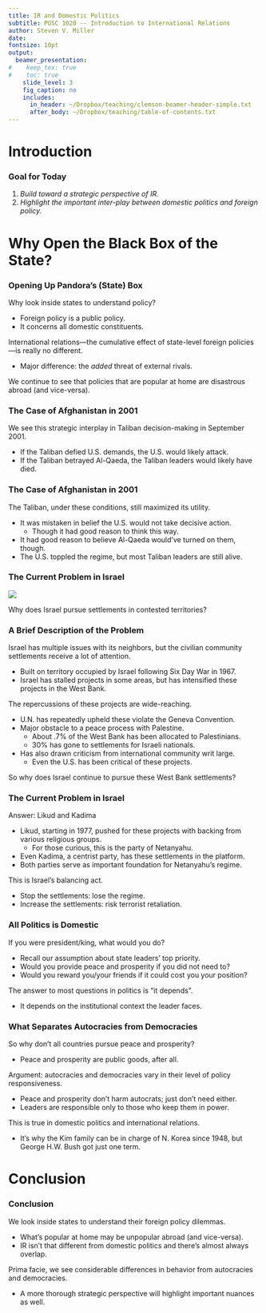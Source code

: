 ```yaml
---
title: IR and Domestic Politics
subtitle: POSC 1020 -- Introduction to International Relations
author: Steven V. Miller
date: 
fontsize: 10pt
output:
  beamer_presentation:
#    keep_tex: true
#    toc: true
    slide_level: 3
    fig_caption: no
    includes:
      in_header: ~/Dropbox/teaching/clemson-beamer-header-simple.txt
      after_body: ~/Dropbox/teaching/table-of-contents.txt
---
```


# Introduction
### Goal for Today

1. *Build toward a strategic perspective of IR.*
2. *Highlight the important inter-play between domestic politics and foreign policy.*

# Why Open the Black Box of the State?
### Opening Up Pandora's (State) Box

Why look inside states to understand policy?

- Foreign policy is a public policy.
- It concerns all domestic constituents.

International relations---the cumulative effect of state-level foreign policies---is really no different.

- Major difference: the *added* threat of external rivals.

We continue to see that policies that are popular at home are disastrous abroad (and vice-versa).

### The Case of Afghanistan in 2001

We see this strategic interplay in Taliban decision-making in September 2001.

- If the Taliban defied U.S. demands, the U.S. would likely attack.
- If the Taliban betrayed Al-Qaeda, the Taliban leaders would likely have died.

### The Case of Afghanistan in 2001

The Taliban, under these conditions, still maximized its utility.

- It was mistaken in belief the U.S. would not take decisive action.
	- Though it had good reason to think this way.
- It had good reason to believe Al-Qaeda would've turned on them, though.
- The U.S. toppled the regime, but most Taliban leaders are still alive.

### The Current Problem in Israel

![](israel-development.jpg)

Why does Israel pursue settlements in contested territories?

### A Brief Description of the Problem

Israel has multiple issues with its neighbors, but the civilian community settlements receive a lot of attention.

- Built on territory occupied by Israel following Six Day War in 1967.
- Israel has stalled projects in some areas, but has intensified these projects in the West Bank.

The repercussions of these projects are wide-reaching.

- U.N. has repeatedly upheld these violate the Geneva Convention.
- Major obstacle to a peace process with Palestine.
	- About .7% of the West Bank has been allocated to Palestinians.
	- 30% has gone to settlements for Israeli nationals.
- Has also drawn criticism from international community writ large.
	- Even the U.S. has been critical of these projects.

So why does Israel continue to pursue these West Bank settlements?

### The Current Problem in Israel

Answer: Likud and Kadima

- Likud, starting in 1977, pushed for these projects with backing from various religious groups.
	- For those curious, this is the party of Netanyahu.
- Even Kadima, a centrist party, has these settlements in the platform.
- Both parties serve as important foundation for Netanyahu's regime.

This is Israel's balancing act.

- Stop the settlements: lose the regime.
- Increase the settlements: risk terrorist retaliation.

### All Politics is Domestic

If you were president/king, what would you do?

- Recall our assumption about state leaders' top priority.
- Would you provide peace and prosperity if you did not need to?
- Would you reward you/your friends if it could cost you your position?

The answer to most questions in politics is "it depends".

- It depends on the institutional context the leader faces.

### What Separates Autocracies from Democracies

So why don’t all countries pursue peace and prosperity?

- Peace and prosperity are public goods, after all.

Argument: autocracies and democracies vary in their level of policy responsiveness.

- Peace and prosperity don't harm autocrats; just don't need either.
- Leaders are responsible only to those who keep them in power.

This is true in domestic politics and international relations.

- It's why the Kim family can be in charge of N. Korea since 1948, but George H.W. Bush got just one term.

# Conclusion
### Conclusion

We look inside states to understand their foreign policy dilemmas.

- What's popular at home may be unpopular abroad (and vice-versa).
- IR isn't that different from domestic politics and there's almost always overlap.

Prima facie, we see considerable differences in behavior from autocracies and democracies.

- A more thorough strategic perspective will highlight important nuances as well.
